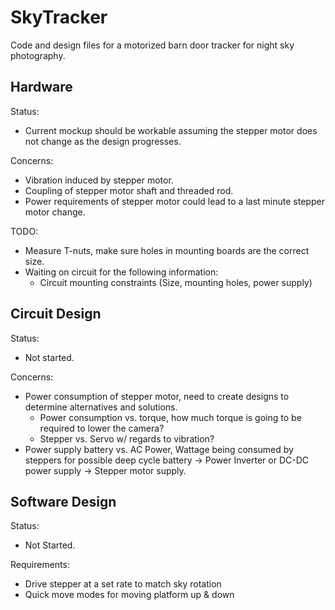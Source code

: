 = SkyTracker = 

Code and design files for a motorized barn door tracker for night sky photography.

== Hardware ==
Status: 
* Current mockup should be workable assuming the stepper motor does not change as the design progresses.

Concerns:
* Vibration induced by stepper motor.
* Coupling of stepper motor shaft and threaded rod.
* Power requirements of stepper motor could lead to a last minute stepper motor change.

TODO:
* Measure T-nuts, make sure holes in mounting boards are the correct size.
* Waiting on circuit for the following information:
** Circuit mounting constraints (Size, mounting holes, power supply)

== Circuit Design ==
Status:
* Not started.

Concerns:
* Power consumption of stepper motor, need to create designs to determine alternatives and solutions.
** Power consumption vs. torque, how much torque is going to be required to lower the camera?
** Stepper vs. Servo w/ regards to vibration?
* Power supply battery vs. AC Power, Wattage being consumed by steppers for possible deep cycle battery -> Power Inverter or DC-DC power supply -> Stepper motor supply.

== Software Design ==
Status:
* Not Started.

Requirements:
* Drive stepper at a set rate to match sky rotation
* Quick move modes for moving platform up & down